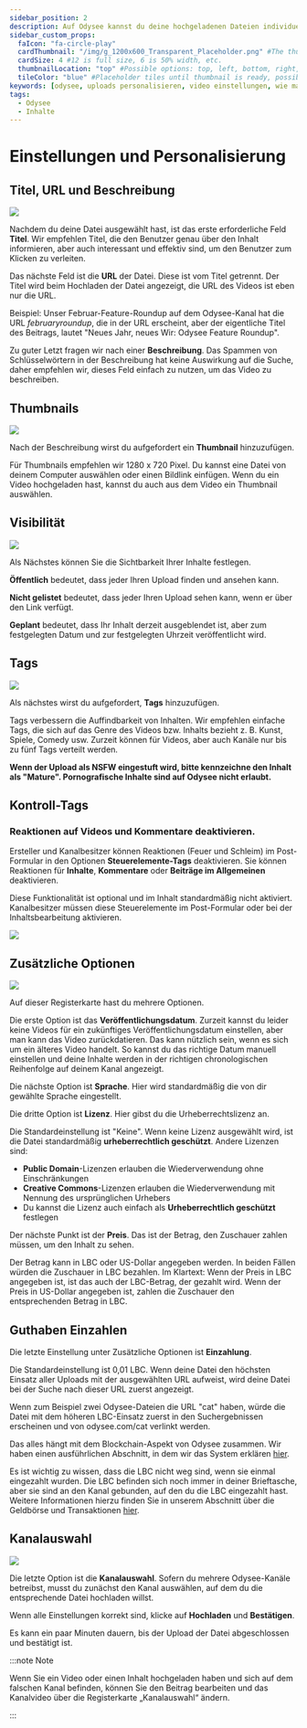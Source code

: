 ---
sidebar_position: 2
description: Auf Odysee kannst du deine hochgeladenen Dateien individuell mit vielen Einstellungen einrichten.
sidebar_custom_props:
  faIcon: "fa-circle-play"
  cardThumbnail: "/img/g_1200x600_Transparent_Placeholder.png" #The thumbnail on the category card.
  cardSize: 4 #12 is full size, 6 is 50% width, etc.
  thumbnailLocation: "top" #Possible options: top, left, bottom, right, none
  tileColor: "blue" #Placeholder tiles until thumbnail is ready, possible options: blue, cream, darkpurple, lightpurple, mauve, orange, pink, none
keywords: [odysee, uploads personalisieren, video einstellungen, wie man ein thumbnail auf odysee verwendet, tags auf odysee verwenden, wie lädt man ein thumbnail hoch, wie setze ich tags auf odysee, wie setze ich einen titel auf odysee]
tags:
  - Odysee
  - Inhalte
---

# Einstellungen und Personalisierung

## Titel, URL und Beschreibung

![](/img/en/category-uploading4.png)

Nachdem du deine Datei ausgewählt hast, ist das erste erforderliche Feld **Titel**. Wir empfehlen Titel, die den Benutzer genau über den Inhalt informieren, aber auch interessant und effektiv sind, um den Benutzer zum Klicken zu verleiten.

Das nächste Feld ist die **URL** der Datei. Diese ist vom Titel getrennt. Der Titel wird beim Hochladen der Datei angezeigt, die URL des Videos ist eben nur die URL.

Beispiel: Unser Februar-Feature-Roundup auf dem Odysee-Kanal hat die URL *februaryroundup*, die in der URL erscheint, aber der eigentliche Titel des Beitrags, lautet "Neues Jahr, neues Wir: Odysee Feature Roundup".

Zu guter Letzt fragen wir nach einer **Beschreibung**. Das Spammen von Schlüsselwörtern in der Beschreibung hat keine Auswirkung auf die Suche, daher empfehlen wir, dieses Feld einfach zu nutzen, um das Video zu beschreiben.

## Thumbnails

![](/img/en/category-uploading5.png)

Nach der Beschreibung wirst du aufgefordert ein **Thumbnail** hinzuzufügen.

Für Thumbnails empfehlen wir 1280 x 720 Pixel. Du kannst eine Datei von deinem Computer auswählen oder einen Bildlink einfügen. Wenn du ein Video hochgeladen hast, kannst du auch aus dem Video ein Thumbnail auswählen.

## Visibilität

![](https://thumbs.odycdn.com/f739a1fc812fdbac6911b18807bf90ce.webp)

Als Nächstes können Sie die Sichtbarkeit Ihrer Inhalte festlegen.

**Öffentlich** bedeutet, dass jeder Ihren Upload finden und ansehen kann.

**Nicht gelistet** bedeutet, dass jeder Ihren Upload sehen kann, wenn er über den Link verfügt.

**Geplant** bedeutet, dass Ihr Inhalt derzeit ausgeblendet ist, aber zum festgelegten Datum und zur festgelegten Uhrzeit veröffentlicht wird.

## Tags 

![](/img/en/category-uploading6.png)

Als nächstes wirst du aufgefordert, **Tags** hinzuzufügen.

Tags verbessern die Auffindbarkeit von Inhalten. Wir empfehlen einfache Tags, die sich auf das Genre des Videos bzw. Inhalts bezieht z. B. Kunst, Spiele, Comedy usw. Zurzeit können für Videos, aber auch Kanäle nur bis zu fünf Tags verteilt werden.

**Wenn der Upload als NSFW eingestuft wird, bitte kennzeichne den Inhalt als "Mature". Pornografische Inhalte sind auf Odysee nicht erlaubt.**

## Kontroll-Tags

### Reaktionen auf Videos und Kommentare deaktivieren.

Ersteller und Kanalbesitzer können Reaktionen (Feuer und Schleim) im Post-Formular in den Optionen **Steuerelemente-Tags** deaktivieren. Sie können Reaktionen für **Inhalte**, **Kommentare** oder **Beiträge im Allgemeinen** deaktivieren.

Diese Funktionalität ist optional und im Inhalt standardmäßig nicht aktiviert. Kanalbesitzer müssen diese Steuerelemente im Post-Formular oder bei der Inhaltsbearbeitung aktivieren.

![](https://thumbs.odycdn.com/f8b5a7600e1c74a355de508175191c2f.webp)

## Zusätzliche Optionen

![](/img/en/category-uploading7.png)

Auf dieser Registerkarte hast du mehrere Optionen. 

Die erste Option ist das **Veröffentlichungsdatum**. Zurzeit kannst du leider keine Videos für ein zukünftiges Veröffentlichungsdatum einstellen, aber man kann das Video zurückdatieren. Das kann nützlich sein, wenn es sich um ein älteres Video handelt. So kannst du das richtige Datum manuell einstellen und deine Inhalte werden in der richtigen chronologischen Reihenfolge auf deinem Kanal angezeigt.

Die nächste Option ist **Sprache**. Hier wird standardmäßig die von dir gewählte Sprache eingestellt.

Die dritte Option ist **Lizenz**. Hier gibst du die Urheberrechtslizenz an.

Die Standardeinstellung ist "Keine". Wenn keine Lizenz ausgewählt wird, ist die Datei standardmäßig **urheberrechtlich geschützt**. Andere Lizenzen sind:

- **Public Domain**-Lizenzen erlauben die Wiederverwendung ohne Einschränkungen
- **Creative Commons**-Lizenzen erlauben die Wiederverwendung mit Nennung des ursprünglichen Urhebers
- Du kannst die Lizenz auch einfach als **Urheberrechtlich geschützt** festlegen

Der nächste Punkt ist der **Preis**. Das ist der Betrag, den Zuschauer zahlen müssen, um den Inhalt zu sehen.

Der Betrag kann in LBC oder US-Dollar angegeben werden. In beiden Fällen würden die Zuschauer in LBC bezahlen. Im Klartext: Wenn der Preis in LBC angegeben ist, ist das auch der LBC-Betrag, der gezahlt wird. Wenn der Preis in US-Dollar angegeben ist, zahlen die Zuschauer den entsprechenden Betrag in LBC.

## Guthaben Einzahlen

Die letzte Einstellung unter Zusätzliche Optionen ist **Einzahlung**.

Die Standardeinstellung ist 0,01 LBC. Wenn deine Datei den höchsten Einsatz aller Uploads mit der ausgewählten URL aufweist, wird deine Datei bei der Suche nach dieser URL zuerst angezeigt.

Wenn zum Beispiel zwei Odysee-Dateien die URL "cat" haben, würde die Datei mit dem höheren LBC-Einsatz zuerst in den Suchergebnissen erscheinen und von odysee.com/cat verlinkt werden.

Das alles hängt mit dem Blockchain-Aspekt von Odysee zusammen. Wir haben einen ausführlichen Abschnitt, in dem wir das System erklären [hier](/category-blockchain/).

Es ist wichtig zu wissen, dass die LBC nicht weg sind, wenn sie einmal eingezahlt wurden. Die LBC befinden sich noch immer in deiner Brieftasche, aber sie sind an den Kanal gebunden, auf den du die LBC eingezahlt hast. Weitere Informationen hierzu finden Sie in unserem Abschnitt über die Geldbörse und Transaktionen [hier](/category-wallet/).

## Kanalauswahl

![](/img/en/category-uploading8.png)

Die letzte Option ist die **Kanalauswahl**. Sofern du mehrere Odysee-Kanäle betreibst, musst du zunächst den Kanal auswählen, auf dem du die entsprechende Datei hochladen willst.

Wenn alle Einstellungen korrekt sind, klicke auf **Hochladen** und **Bestätigen**.

Es kann ein paar Minuten dauern, bis der Upload der Datei abgeschlossen und bestätigt ist.

:::note Note

Wenn Sie ein Video oder einen Inhalt hochgeladen haben und sich auf dem falschen Kanal befinden, können Sie den Beitrag bearbeiten und das Kanalvideo über die Registerkarte „Kanalauswahl“ ändern.

:::